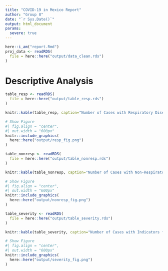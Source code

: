 ```yaml
---
title: "COVID-19 in Mexico Report"
author: "Group 8"
date: "`r Sys.Date()`"
output: html_document
params:
  severe: true
---
```


```r
here::i_am("report.Rmd")
proj_data <- readRDS(
  file = here::here("output/data_clean.rds")
)
```


# Descriptive Analysis

```r
table_resp <- readRDS(
  file = here::here("output/table_resp.rds")
)

knitr::kable(table_resp, caption="Number of Cases with Respiratory Diseases by COVID-19 Status")

# Show Figure
#| fig.align = "center",
#| out.width = "600px"
knitr::include_graphics(
  here::here("output/resp_fig.png")
)
```


```r
table_nonresp <- readRDS(
  file = here::here("output/table_nonresp.rds")
)

knitr::kable(table_nonresp, caption="Number of Cases with Non-Respiratory Chronic Diseases by COVID-19 Status")

# Show Figure
#| fig.align = "center",
#| out.width = "600px"
knitr::include_graphics(
  here::here("output/nonresp_fig.png")
)
```


```r
table_severity <- readRDS(
  file = here::here("output/table_severity.rds")
)

knitr::kable(table_severity, caption="Number of Cases with Indicators for Severe Disease by COVID-19 Status")

# Show Figure
#| fig.align = "center",
#| out.width = "600px"
knitr::include_graphics(
  here::here("output/severity_fig.png")
)
```






























